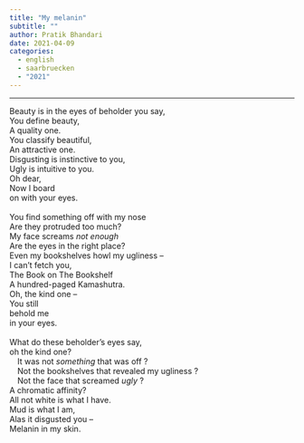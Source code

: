 ```yaml
---
title: "My melanin"
subtitle: ""
author: Pratik Bhandari
date: 2021-04-09
categories:
  - english
  - saarbruecken
  - "2021"
---
```


<!-- Oh, so some links brought you here. Cool.\ -->

***

Beauty is in the eyes of beholder you say,\
You define beauty,\
A quality one.\
You classify beautiful,\
An attractive one.\
Disgusting is instinctive to you,\
Ugly is intuitive to you.\
Oh dear,\
Now I board\
on with your eyes.\
\
You find something off with my nose\
Are they protruded too much?\
My face screams *not enough*\
Are the eyes in the right place?\
Even my bookshelves howl my ugliness --\
I can't fetch you,\
The Book on The Bookshelf\
A hundred-paged Kamashutra.\
Oh, the kind one --\
You still\
behold me\
in your eyes.\
\
What do these beholder's eyes say,\
oh the kind one?\
&ensp;&ensp;It was not *something* that was off ?\
&ensp;&ensp;Not the bookshelves that revealed my ugliness ?\
&ensp;&ensp;Not the face that screamed *ugly* ?\
A chromatic affinity?\
All not white is what I have.\
Mud is what I am,\
Alas it disgusted you --\
Melanin in my skin.\
